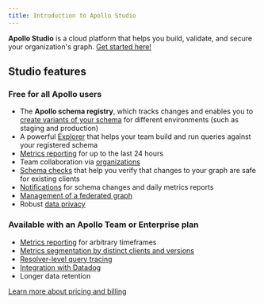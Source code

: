 ```yaml
---
title: Introduction to Apollo Studio
---
```



**Apollo Studio** is a cloud platform that helps you build, validate, and secure your organization's graph. [Get started here!](./getting-started/)

<YouTube youTubeId="sarXMaz3OpY" />

<CalloutCard />

## Studio features

### Free for all Apollo users

- The **Apollo schema registry**, which tracks changes
  and enables you to [create variants of your schema](./org/graphs/#managing-variants) for different environments
  (such as staging and production)
- A powerful [Explorer](./explorer/explorer/) that helps your team build and run queries against your registered schema
- [Metrics reporting](./metrics/usage-reporting/) for up to the last 24 hours
- Team collaboration via [organizations](./org/organizations/)
- [Schema checks](./schema-checks/) that help you verify that changes to your graph are safe for existing clients
- [Notifications](./notification-setup/) for schema changes and daily metrics reports
- [Management of a federated graph](https://www.apollographql.com/docs/federation/managed-federation/overview/)
- Robust [data privacy](./data-privacy)

### Available with an Apollo Team or Enterprise plan

- [Metrics reporting](./metrics/usage-reporting/) for arbitrary timeframes
- [Metrics segmentation by distinct clients and versions](./metrics/client-awareness/)
- [Resolver-level query tracing](./metrics/field-usage/)
- [Integration with Datadog](./metrics/datadog-integration/)
- Longer data retention

[Learn more about pricing and billing](https://www.apollographql.com/plans/)
